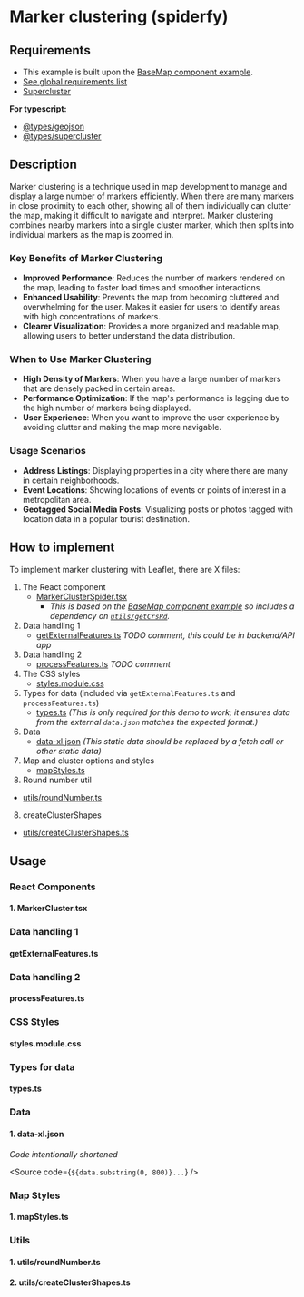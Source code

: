 
<Meta of={MarkerClusterSpiderStories} />

# Marker clustering (spiderfy)
## Requirements

- This example is built upon the [BaseMap component example](../?path=/docs/react-baselayer--docs).
- [See global requirements list](../?path=/docs/global-requirements--docs)
- [Supercluster](https://www.npmjs.com/package/supercluster)

**For typescript:**

- [@types/geojson](https://www.npmjs.com/package/@types/geojson)
- [@types/supercluster](https://www.npmjs.com/package/@types/supercluster)

## Description

Marker clustering is a technique used in map development to manage and display a large number of markers efficiently. When there are many markers in close proximity to each other, showing all of them individually can clutter the map, making it difficult to navigate and interpret. Marker clustering combines nearby markers into a single cluster marker, which then splits into individual markers as the map is zoomed in.

### Key Benefits of Marker Clustering

- **Improved Performance**: Reduces the number of markers rendered on the map, leading to faster load times and smoother interactions.
- **Enhanced Usability**: Prevents the map from becoming cluttered and overwhelming for the user.
Makes it easier for users to identify areas with high concentrations of markers.
- **Clearer Visualization**: Provides a more organized and readable map, allowing users to better understand the data distribution.


### When to Use Marker Clustering

- **High Density of Markers**: When you have a large number of markers that are densely packed in certain areas.
- **Performance Optimization**: If the map's performance is lagging due to the high number of markers being displayed.
- **User Experience**: When you want to improve the user experience by avoiding clutter and making the map more navigable.


### Usage Scenarios

- **Address Listings**: Displaying properties in a city where there are many in certain neighborhoods.
- **Event Locations**: Showing locations of events or points of interest in a metropolitan area.
- **Geotagged Social Media Posts**: Visualizing posts or photos tagged with location data in a popular tourist destination.

## How to implement

To implement marker clustering with Leaflet, there are X files:

1. The React component
    * [MarkerClusterSpider.tsx](#1-markerclusterspidertsx)
        * *This is based on the [BaseMap component example](../?path=/docs/react-baselayer--docs) so includes a dependency on [`utils/getCrsRd`](../?path=/docs/react-baselayer--docs#1-getcrsrdts).*
2. Data handling 1
    * [getExternalFeatures.ts](#1-getexternalfeaturests)
      *TODO comment, this could be in backend/API app*
2. Data handling 2
    * [processFeatures.ts](#1-processfeaturests)
      *TODO comment*
3. The CSS styles
    * [styles.module.css](#1-stylesmodulecss)
4. Types for data (included via `getExternalFeatures.ts` and `processFeatures.ts`)
    * [types.ts](#1-typests) *(This is only required for this demo to work; it ensures data from the external `data.json` matches the expected format.)*
5. Data
    * [data-xl.json](#1-dataxljson) *(This static data should be replaced by a fetch call or other static data)*
6. Map and cluster options and styles
    * [mapStyles.ts](#1-mapstylests)
7. Round number util
  * [utils/roundNumber.ts](#1-utilsroundnumberts)
8. createClusterShapes
  * [utils/createClusterShapes.ts](#1-utilscreateclustershapes)

## Usage

### React Components

#### 1. MarkerCluster.tsx

<Source code={MarkerClusterSpider} />

### Data handling 1

#### getExternalFeatures.ts

<Source code={getExternalFeatures} />

### Data handling 2

#### processFeatures.ts

<Source code={processFeatures} />

### CSS Styles

#### styles.module.css

<Source code={styles} />

### Types for data

#### types.ts

<Source code={types} />

### Data

#### 1. data-xl.json

*Code intentionally shortened*

<Source code={`${data.substring(0, 800)}...`} />

### Map Styles

#### 1. mapStyles.ts

<Source code={mapStyles} />

### Utils

#### 1. utils/roundNumber.ts

<Source code={roundNumber} />

#### 2. utils/createClusterShapes.ts

<Source code={createClusterShapes} />

